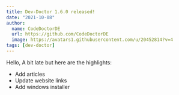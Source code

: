 ```yaml
---
title: Dev-Doctor 1.6.0 released!
date: "2021-10-08"
author:
  name: CodeDoctorDE
  url: https://github.com/CodeDoctorDE
  image: https://avatars1.githubusercontent.com/u/20452814?v=4
tags: [dev-doctor]
---
```


Hello,
A bit late but here are the highlights:

- Add articles
- Update website links
- Add windows installer
